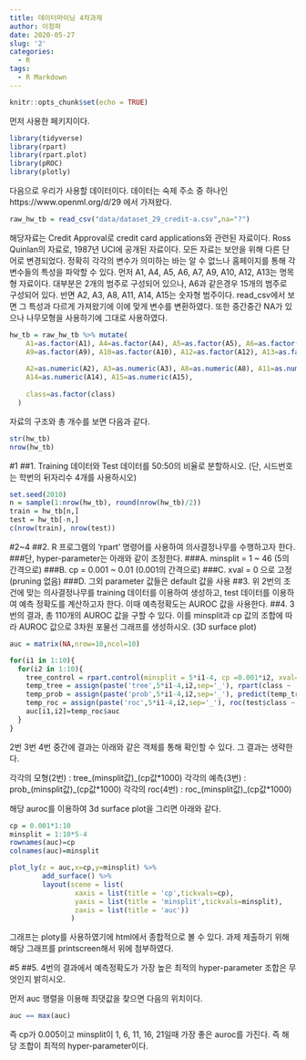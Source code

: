 ```yaml
---
title: 데이터마이닝 4차과제
author: 이청파
date: 2020-05-27
slug: '2'
categories:
  - R
tags:
  - R Markdown
---
```



```r
knitr::opts_chunk$set(echo = TRUE)
```

먼저 사용한 페키지이다.

```r
library(tidyverse)
library(rpart)
library(rpart.plot)
library(pROC)
library(plotly)
```



다음으로 우리가 사용할 데이터이다. 데이터는 숙제 주소 중 하나인 https://www.openml.org/d/29 에서 가져왔다.
```r
raw_hw_tb = read_csv("data/dataset_29_credit-a.csv",na="?")
```

해당자료는 Credit Approval로 credit card applications와 관련된 자료이다. Ross Quinlan의 자료로, 1987년 UCI에 공개된 자료이다. 모든 자료는 보안을 위해 다른 단어로 변경되었다. 정확히 각각의 변수가 의미하는 바는 알 수 없느나 홈페이지를 통해 각 변수들의 특성을 파악할 수 있다. 먼저 A1, A4, A5, A6, A7, A9, A10, A12, A13는 명목형 자료이다. 대부분은 2개의 범주로 구성되어 있으나, A6과 같은경우 15개의 범주로 구성되어 있다. 반면 A2, A3, A8, A11, A14, A15는 숫자형 범주이다. read_csv에서 보면 그 특성과 다르게 가져왔기에 이에 맞게 변수를 변환하였다. 또한 중간중간 NA가 있으나 나무모형을 사용하기에 그대로 사용하였다.
```r
hw_tb = raw_hw_tb %>% mutate(
    A1=as.factor(A1), A4=as.factor(A4), A5=as.factor(A5), A6=as.factor(A6), A7=as.factor(A7),
    A9=as.factor(A9), A10=as.factor(A10), A12=as.factor(A12), A13=as.factor(A13),
    
    A2=as.numeric(A2), A3=as.numeric(A3), A8=as.numeric(A8), A11=as.numeric(A11),
    A14=as.numeric(A14), A15=as.numeric(A15),
    
    class=as.factor(class)
  )
```
자료의 구조와 총 개수를 보면 다음과 같다.
```r
str(hw_tb)
nrow(hw_tb)
```
#1
##1. Training 데이터와 Test 데이터를 50:50의 비율로 분할하시오. (단, 시드번호는 학번의 뒤자리수 4개를 사용하시오)
```r
set.seed(2010)
n = sample(1:nrow(hw_tb), round(nrow(hw_tb)/2)) 
train = hw_tb[n,] 
test = hw_tb[-n,]
c(nrow(train), nrow(test))
```
#2~4
##2. R 프로그램의 ‘rpart’ 명령어를 사용하여 의사결정나무를 수행하고자 한다. 
###단, hyper-parameter는 아래와 같이 조정한다. 
###A. minsplit = 1 ~ 46 (5의 간격으로) 
###B. cp = 0.001 ~ 0.01 (0.001의 간격으로) 
###C. xval = 0 으로 고정 (pruning 없음) 
###D. 그외 parameter 값들은 default 값을 사용 
##3. 위 2번의 조건에 맞는 의사결정나무를 training 데이터를 이용하여 생성하고, test 데이터를 이용하여 예측 정확도를 계산하고자 한다. 이때 예측정확도는 AUROC 값을 사용한다. 
##4. 3번의 결과, 총 110개의 AUROC 값을 구할 수 있다. 이를 minsplit과 cp 값의 조합에 따라 AUROC 값으로 3차원 포물선 그래프를 생성하시오. (3D surface plot)


```r
auc = matrix(NA,nrow=10,ncol=10)

for(i1 in 1:10){
  for(i2 in 1:10){
    tree_control = rpart.control(minsplit = 5*i1-4, cp =0.001*i2, xval=0)
    temp_tree = assign(paste('tree',5*i1-4,i2,sep='_'), rpart(class ~ . , data=train, method='class', control=tree_control) )
    temp_prob = assign(paste('prob',5*i1-4,i2,sep='_'), predict(temp_tree, newdata=test, type="prob")  )
    temp_roc = assign(paste('roc',5*i1-4,i2,sep='_'), roc(test$class ~ temp_prob[,2])  )
    auc[i1,i2]=temp_roc$auc
  }
}
```

2번 3번 4번 중간에 결과는 아래와 같은 객체를 통해 확인할 수 있다. 그 결과는 생략한다.

각각의 모형(2번) : tree_(minsplit값)_(cp값*1000) 각각의 예측(3번) : prob_(minsplit값)_(cp값*1000) 각각의 roc(4번) : roc_(minsplit값)_(cp값*1000)

해당 auroc를 이용하여 3d surface plot을 그리면 아래와 같다.

```r
cp = 0.001*1:10
minsplit = 1:10*5-4
rownames(auc)=cp
colnames(auc)=minsplit

plot_ly(z = auc,x=cp,y=minsplit) %>%
        add_surface() %>%
        layout(scene = list(
                xaxis = list(title = 'cp',tickvals=cp),
                yaxis = list(title = 'minsplit',tickvals=minsplit),
                zaxis = list(title = 'auc'))
               )
```
그래프는 ploty를 사용하였기에 html에서 종합적으로 볼 수 있다. 과제 제출하기 위해 해당 그래프를 printscreen해서 위에 첨부하였다.

#5 
##5. 4번의 결과에서 예측정확도가 가장 높은 최적의 hyper-parameter 조합은 무엇인지 밝히시오.

먼저 auc 행렬을 이용해 최댓값을 찾으면 다음의 위치이다.
```r
auc == max(auc)
```


즉 cp가 0.005이고 minsplit이 1, 6, 11, 16, 21일때 가장 좋은 auroc를 가진다. 즉 해당 조합이 최적의 hyper-parameter이다.